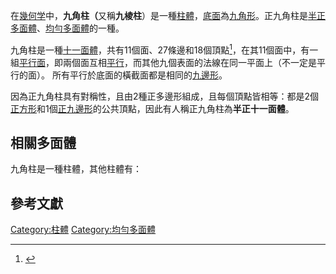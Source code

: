 {{refimprove|time=2016-08-23T08:23:45+00:00}}
{{Polyhedronbox
| name = 九角柱
| polyhedron = 九角柱
| imagename = Prism 9.png
| rotating = Prism 9.png
| rinfo = (九角柱模型)
| Type = 稜柱
| Coxeter_diagram = {{CDD|node_1|2|node_1|9|node}}
| Face = 11
| Edge = 27
| Vertice = 18
| Euler = 2
| Face_type = 2個[[九邊形|九邊形]]<br/>9個[[矩形|矩形]]
| Vertice_type = 2.2.9
| Vertice_configuration = 2<sup>2</sup>.9
| Schläfli = t{2,9}<br/>{9}x{}
| Wythoff = 2 9 | 2
| Face_configuration = 9{4}+2{9}
| Conway = P9
| Symmetry_group = D<sub>9h</sub>, [9,2], (*922), order 36
| dual = 雙九角錐
| Rotation_group = D<sub>9</sub>, [9,2]<sup>+</sup>, (922), order 18
| Dihedral_angle = [[直角|90度]]（九邊形-正方形）<br/>140度（正方形-正方形）
| Properties = 凸半正
| vfigimage = Enneagonal prism vertfig.png
| dual_image = 
| net_image = Net of enneagonal prism.svg
}}
在[[幾何学|幾何学]]中，'''九角柱（'''又稱'''九棱柱'''）是一種[[柱體|柱體]]，[[底面|底面]]為[[九角形|九角形]]。正九角柱是[[半正多面體|半正多面體]]、[[均勻多面體|均勻多面體]]的一種。

九角柱是一種[[十一面體|十一面體]]，共有11個面、27條邊和18個頂點<ref>{{Cite Web | url = http://dmccooey.com/polyhedra/SimplestD9h_2.html | title = Simplest Canonical Polyhedron with D9h Symmetry: The Enneagonal Prism | publisher = dmccooey.com | accessdate = 2016-08-23 | archive-date = 2016-08-07 | archive-url = https://web.archive.org/web/20160807071324/http://dmccooey.com/polyhedra/SimplestD9h_2.html | dead-url = no }}</ref>，在其11個面中，有一組[[平行|平行]][[面|面]]，即兩個面互相[[平行|平行]]，而其他九個表面的法線在同一平面上（不一定是平行的面）。
所有平行於底面的橫截面都是相同的[[九邊形|九邊形]]。

因為正九角柱具有對稱性，且由2種正多邊形組成，且每個頂點皆相等：都是2個[[正方形|正方形]]和1個[[正九邊形|正九邊形]]的公共頂點，因此有人稱正九角柱為'''半正十一面體'''。

== 相關多面體 ==
九角柱是一種柱體，其他柱體有：
{{棱柱列表}}

== 參考文獻 ==
<references/>

{{Polyhedron-stub}}
{{錐體與柱體}}

[[Category:柱體|Category:柱體]]
[[Category:均勻多面體|Category:均勻多面體]]